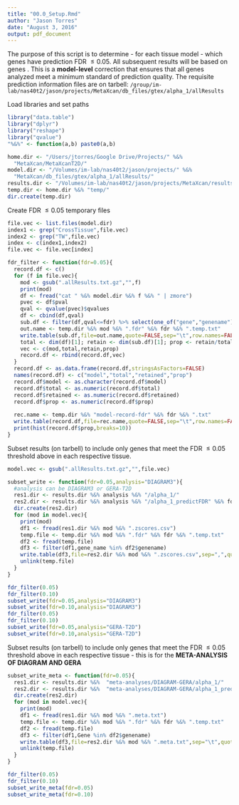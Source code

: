 ```yaml
---
title: "00.0_Setup.Rmd"
author: "Jason Torres"
date: "August 3, 2016"
output: pdf_document
---
```


The purpose of this script is to determine - for each tissue model - which genes have prediction FDR $\leq 0.05$. All subsequent results will be based on genes \textbf{meeting this threshold}. This is a **model-level** correction that ensures that all genes analyzed meet a minimum standard of prediction quality. The requisite prediction information files are on tarbell:  `/group/im-lab/nas40t2/jason/projects/MetaXcan/db_files/gtex/alpha_1/allResults` 

Load libraries and set paths 
```r

library("data.table")
library("dplyr")
library("reshape")
library("qvalue")
"%&%" <- function(a,b) paste0(a,b)

home.dir <- "/Users/jtorres/Google Drive/Projects/" %&% 
  "MetaXcan/MetaXcanT2D/"
model.dir <- "/Volumes/im-lab/nas40t2/jason/projects/" %&% 
  "MetaXcan/db_files/gtex/alpha_1/allResults/"
results.dir <- "/Volumes/im-lab/nas40t2/jason/projects/MetaXcan/results/"
temp.dir <- home.dir %&% "temp/" 
dir.create(temp.dir)


```


Create FDR $\leq 0.05$ temporary files 
```r

file.vec <- list.files(model.dir)
index1 <- grep("CrossTissue",file.vec)
index2 <- grep("TW",file.vec)
index <- c(index1,index2)
file.vec <- file.vec[index]

fdr_filter <- function(fdr=0.05){
  record.df <- c()
  for (f in file.vec){
    mod <- gsub(".allResults.txt.gz","",f)
    print(mod)
    df <- fread("cat " %&% model.dir %&% f %&% " | zmore")
    pvec <- df$pval
    qval <- qvalue(pvec)$qvalues
    df <- cbind(df,qval)
    sub.df <- filter(df,qval<=fdr) %>% select(one_of("gene","genename"))
    out.name <- temp.dir %&% mod %&% ".fdr" %&% fdr %&% ".temp.txt"
    write.table(sub.df,file=out.name,quote=FALSE,sep="\t",row.names=FALSE)
    total <- dim(df)[1]; retain <- dim(sub.df)[1]; prop <- retain/total
    vec <- c(mod,total,retain,prop)
    record.df <- rbind(record.df,vec)
  }
  record.df <- as.data.frame(record.df,stringsAsFactors=FALSE)
  names(record.df) <- c("model","total","retained","prop")
  record.df$model <- as.character(record.df$model)
  record.df$total <- as.numeric(record.df$total)
  record.df$retained <- as.numeric(record.df$retained)
  record.df$prop <- as.numeric(record.df$prop)
  
  rec.name <- temp.dir %&% "model-record-fdr" %&% fdr %&% ".txt"
  write.table(record.df,file=rec.name,quote=FALSE,sep="\t",row.names=FALSE)
  print(hist(record.df$prop,breaks=10))
}

```


Subset \textbf{MetaXcan} results (on tarbell) to include only genes that meet the FDR $\leq 0.05$ threshold above in each respective tissue. 
```r

model.vec <- gsub(".allResults.txt.gz","",file.vec)

subset_write <- function(fdr=0.05,analysis="DIAGRAM3"){
  #analysis can be DIAGRAM3 or GERA-T2D
  res1.dir <- results.dir %&% analysis %&% "/alpha_1/"
  res2.dir <- results.dir %&% analysis %&% "/alpha_1_predictFDR" %&% fdr %&% "/"
  dir.create(res2.dir)
  for (mod in model.vec){
    print(mod)
    df1 <- fread(res1.dir %&% mod %&% ".zscores.csv")
    temp.file <- temp.dir %&% mod %&% ".fdr" %&% fdr %&% ".temp.txt"
    df2 <- fread(temp.file)
    df3 <- filter(df1,gene_name %in% df2$genename)
    write.table(df3,file=res2.dir %&% mod %&% ".zscores.csv",sep=",",quote=FALSE,row.names=FALSE)
    unlink(temp.file)
  }
}

fdr_filter(0.05)
fdr_filter(0.10)
subset_write(fdr=0.05,analysis="DIAGRAM3")
subset_write(fdr=0.10,analysis="DIAGRAM3")
fdr_filter(0.05)
fdr_filter(0.10)
subset_write(fdr=0.05,analysis="GERA-T2D")
subset_write(fdr=0.10,analysis="GERA-T2D")
```



Subset \textbf{MetaXcan} results (on tarbell) to include only genes that meet the FDR $\leq 0.05$ threshold above in each respective tissue - this is for the **META-ANALYSIS OF DIAGRAM AND GERA**  
```r

subset_write_meta <- function(fdr=0.05){
  res1.dir <- results.dir %&%  "meta-analyses/DIAGRAM-GERA/alpha_1/"
  res2.dir <- results.dir %&%  "meta-analyses/DIAGRAM-GERA/alpha_1_predictFDR" %&% fdr %&% "/"
  dir.create(res2.dir)
  for (mod in model.vec){
    print(mod)
    df1 <- fread(res1.dir %&% mod %&% ".meta.txt")
    temp.file <- temp.dir %&% mod %&% ".fdr" %&% fdr %&% ".temp.txt"
    df2 <- fread(temp.file)
    df3 <- filter(df1,Gene %in% df2$genename)
    write.table(df3,file=res2.dir %&% mod %&% ".meta.txt",sep="\t",quote=FALSE,row.names=FALSE)
    unlink(temp.file)
  }
}

fdr_filter(0.05)
fdr_filter(0.10)
subset_write_meta(fdr=0.05)
subset_write_meta(fdr=0.10)
```


